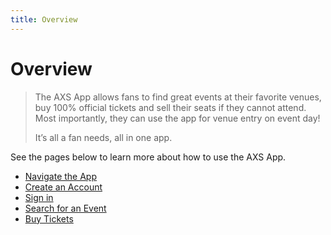 ```yaml
---
title: Overview
---
```


# Overview

>The AXS App allows fans to find great events at their favorite venues, buy 100% official tickets and sell their seats if they cannot attend. Most importantly, they can use the app for venue entry on event day!
>
>It’s all a fan needs, all in one app.

See the pages below to learn more about how to use the AXS App.
- [Navigate the App](/navigate-the-app)
- [Create an Account](/create-an-account)
- [Sign in](/sign-in)
- [Search for an Event](/search-for-events)
- [Buy Tickets](/buy-tickets)
